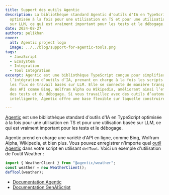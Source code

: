 ```yaml
---
title: Support des outils Agentic
description: La bibliothèque standard Agentic d'outils d'IA en TypeScript est
  optimisée à la fois pour une utilisation en TS et pour une utilisation basée
  sur LLM, ce qui est vraiment important pour les tests et le débogage.
date: 2024-08-27
authors: pelikhan
cover:
  alt: Agentic project logo
  image: ../../blog/support-for-agentic-tools.png
tags:
  - JavaScript
  - Ecosystem
  - Integration
  - Tool Integration
excerpt: Agentic est une bibliothèque TypeScript conçue pour simplifier
  l’intégration d’outils d’IA, prenant en charge à la fois les scripts locaux et
  les flux de travail basés sur LLM. Elle se connecte de manière transparente à
  des API comme Bing, Wolfram Alpha ou Wikipedia, améliorant ainsi l’efficacité
  des tests et du débogage. Si vous travaillez avec des outils d’automatisation
  intelligente, Agentic offre une base flexible sur laquelle construire.

---
```



<BlogNarration />

[Agentic](https://agentic.so/) est une bibliothèque standard d'outils d'IA en TypeScript optimisée à la fois pour une utilisation en TS et pour une utilisation basée sur LLM, ce qui est vraiment important pour les tests et le débogage.

Agentic prend en charge une variété d'API en ligne, comme Bing, Wolfram Alpha, Wikipedia, et bien plus. Vous pouvez enregistrer n'importe quel [outil Agentic](https://agentic.so/tools/) dans votre script en utilisant `defTool`. Voici un exemple d'utilisation de l'outil Weather :

```js
import { WeatherClient } from "@agentic/weather";
const weather = new WeatherClient();
defTool(weather);
```

* [Documentation Agentic](https://agentic.so/sdks/genaiscript)
* [Documentation GenAIScript](https://microsoft.github.io/genaiscript/guides/agentic-tools/)
